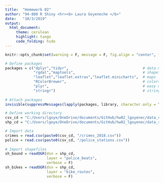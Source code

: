 ```yaml
---
title:  "Homework 02"
author: "94-880 R Shiny <hr><b> Laura Goyeneche </b>"
date:   "10/3/2019"
output:
  html_document:
     theme: cerulean
     highlight: tango
     code_folding: hide
---
```


```r
knitr::opts_chunk$set(warning = F, message = F, fig.align = "center", fig.width = 9, fig.height = 8)
```

```r
# Define packages
packages = c("dplyr","tidyr",                                  # data manipulation
             "rgdal","maptools",                               # shapefiles
             "leaflet","leaflet.extras","leaflet.minicharts",  # maps
             "RColorBrewer",                                   # colors palettes
             "plyr",                                           # easy merge
             "stringr")                                        # strings manipulation
                                                     
# Attach packages
invisible(suppressMessages(lapply(packages, library, character.only = T)))

# Define working directory
csv_cd = "C:/Users/lgoye/OneDrive/documents/GitHub/hw02_lgoyenec/data_csv"
shp_cd = "C:/Users/lgoye/OneDrive/documents/GitHub/hw02_lgoyenec/data_shp"

# Import data
crimes = read.csv(paste0(csv_cd, "/crimes_2018.csv"))
police = read.csv(paste0(csv_cd, "/police_stations.csv"))
  
# Import shapefiles
sh_bound = readOGR(dsn = shp_cd, 
                   layer = "police_beats", 
                   verbose = F)
sh_bikes = readOGR(dsn = shp_cd, 
                   layer = "bike_routes", 
                   verbose = F)
```





